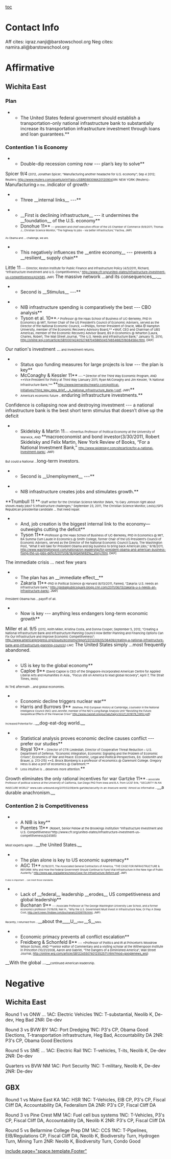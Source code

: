 [[toc]]
=Contact Info= 
Aff cites: iqraz.nanji@barstowschool.org
Neg cites: namira.ali@barstowschool.org
=Affirmative= 
==Wichita East== 
===Plan=== 

**The United States federal government should establish a transportation-only national infrastructure bank to substantially increase its transportation infrastructure investment through loans and loan guarantees.**

===Contention 1 is Economy=== 

**Double-dip recession coming now --- plan’s key to solve**
<span class="StyleStyleBold12pt">Spicer 9/4</span><span style="font-size: 7pt;"> (2012, Jonathan Spicer; “Manufacturing another headache for U.S. economy”; Sep 4 2012; Reuters; [[http://www.reuters.com/assets/print?aid=USBRE8830MA20120904]])IIN</span>
<span style="font-size: 7pt;">NEW YORK (Reuters)-</span><span class="StyleBoldUnderline">Manufacturing</span><span style="font-size: 7pt;"> in the...</span>indicator of growth<span style="font-size: 7pt;">."</span>

**Three __internal links__ ---**

**__First is declining infrastructure__ --- it undermines the __foundation__ of the U.S. economy**
**Donohue 11**<span style="font-size: 6pt;"> --- president and chief executive officer of the US Chamber of Commerce (9/8/2011, Thomas J., Christian Science Monitor, “The highway to jobs - via better infrastructure,” Factiva, JMP)</span>

<span style="font-size: 6pt;">As Obama and ... challenge, we are.</span>

**This negatively influences the __entire economy__ --- prevents a __resilient__ supply chain**
Little 11<span style="font-size: 7pt;"> --- Director, Keston Institute for Public Finance and Infrastructure Policy (4/5/2011, Richard, “Infrastructure Investment and U.S. Competitiveness,” [[http://www.cfr.org/united-states/infrastructure-investment-us-competitiveness/p24585]], JMP)</span>
<span class="StyleBoldUnderline">The massive network ...and its consequences</span>__.__

**Second is __Stimulus__ ---**

**NIB infrastructure spending is comparatively the best --- CBO analysis**
**Tyson et al. 10**<span style="font-size: 7pt;">-* Professor @ the Haas School of Business of UC-Berkeley, PhD in Economics @ MIT, former Chair of the US President’s Council of Economic Advisers, served as the Director of the National Economic Council, **Phillips, former President of Oracle, MBA @ Hampton University, member of the Economic Recovery Advisory Board,** *Wolf, CEO and Chairman of UBS Americas, member of the Economic Recovery Advisor Board, BS in Economics @ Wharton [Laura, Charles, Robert, The Wall Street Journal, “The U.S. Needs and Infrastructure Bank,” January 15, 2010, [[http://online.wsj.com/article/SB10001424052748704586504574654682516084584.html]], DKP]</span>
<span class="StyleBoldUnderline">Our nation's investment ...</span><span style="font-size: 7pt;"> and investment returns.</span>

**Status quo funding measures for large projects is low --- the plan is key**
**McConaghy & Kessler 11**<span style="font-size: 7pt;"> --- * Director of the Third Way Economic Program, AND **Vice President for Policy at Third Way (January 2011, Ryan McConaghy and Jim Kessler, “A National Infrastructure Bank,”** </span>**<span style="font-size: 7pt;">[[http://www.bernardlschwartz.com/political-initiatives/Third_Way_Idea_Brief_-_A_National_Infrastructure_Bank-1.pdf]], JMP)</span>**
**<span style="font-size: 7pt;">America’s economic future ...</span><span class="StyleBoldUnderline">enduring infrastructure investments.</span>**

Confidence is collapsing now and destroying investment --- a national infrastructure bank is the best short term stimulus that doesn’t drive up the deficit
**Skidelsky & Martin 11<span style="font-size: 7pt;">--- *Emeritus Professor of Political Economy at the University of Warwick, AND </span>**macroeconomist and bond investor(3/30/2011, Robert Skidelsky and Felix Martin, New York Review of Books, “For a National Investment Bank,” <span style="font-size: 7pt;">[[http://www.skidelskyr.com/site/article/for-a-national-investment-bank/]], JMP)</span>
<span style="font-size: 7pt;">But could a National ...</span>long-term investors.

**Second is __Unemployment__ ---**

**NIB infrastructure creates jobs and stimulates growth.**
<span class="TitleChar">**<span style="text-decoration: none;">Trumbull 11 </span>**</span><span style="font-size: 7pt; text-decoration: none;">-Staff writer for the Christian Science Monitor (Mark, “Is Gary Johnson right about shovel-ready jobs? 5 infrastructure challenges,” September 23, 2011, The Christian Science Monitor, Lexis)//SPS</span>
<span style="font-size: 7pt;">Republican presidential candidate ... that need repair.</span>

**And, job creation is the biggest internal link to the economy—outweighs cutting the deficit**
**Tyson 11**<span style="font-size: 7pt;">-Professor @ the Haas School of Business of UC-Berkeley, PhD in Economics @ MIT, BA Summa Cum Laude in Economics @ Smith College, former Chair of the US President’s Council of Economic Advisers, served as the Director of the National Economic Council [Laura, The Washington Post, “What it will take for President Obama and big business to bring back American jobs,” 9/18/2011, [[http://www.washingtonpost.com/national/on-leadership/for-president-obama-and-american-business-fixing-the-us-jobs-deficit/2011/08/18/gIQAhW8ZNJ_story.html]], DKP]</span>
The immediate crisis ... next few years

**The plan has an __immediate effect__**
**Zakaria 11**<span style="font-size: 7pt;">-PhD in Political Science @ Harvard (6/13/2011, Fareed, “Zakaria: U.S. needs an infrastructure bank,” [[http://globalpublicsquare.blogs.cnn.com/2011/06/13/zakaria-u-s-needs-an-infrastructure-bank/]], JMP)</span>
<span style="font-size: 7pt;">President Obama has ...payoff of all.</span>

**Now is key --- anything less endangers long-term economic growth**
<span class="StyleStyleBold12pt">Miller et al. 9/5 </span><span style="font-size: 7pt;">(2012, Keith Miller, Kristina Costa, and Donna Cooper; September 5, 2012; “Creating a National Infrastructure Bank and Infrastructure Planning Council How Better Planning and Financing Options Can Fix Our Infrastructure and Improve Economic Competitiveness”; [[http://www.americanprogress.org/issues/economy/report/2012/09/05/36409/creating-a-national-infrastructure-bank-and-infrastructure-planning-council/]]) LMC</span>
<span class="StyleBoldUnderline">The </span>U<span class="StyleBoldUnderline">nited </span>S<span class="StyleBoldUnderline">tates simply ...most frequently </span>abandoned<span class="StyleBoldUnderline">.</span>

**US is key to the global economy**
**Caploe 9**<span style="font-size: 7pt;"> (David Caploe is CEO of the Singapore-incorporated American Centre for Applied Liberal Arts and Humanities in Asia., “Focus still on America to lead global recovery”, April 7, The Strait Times, lexis)</span>
<span style="font-size: 7pt;">IN THE aftermath ...and global economies.</span>

**Economic decline triggers nuclear war**
**Harris and Burrows 9** <span style="font-size: 6pt;">(Mathew, PhD European History at Cambridge, counselor in the National Intelligence Council (NIC) and Jennifer, member of the NIC’s Long Range Analysis Unit “Revisiting the Future: Geopolitical Effects of the Financial Crisis” [[http://www.ciaonet.org/journals/twq/v32i2/f_0016178_13952.pdf]]</span><span style="color: black; font-size: 6pt;">)</span>
<span style="font-size: 6pt;">Increased Potential for ...</span>__dog-eat-dog world.__

**Statistical analysis proves economic decline causes conflict --- prefer our studies**
**Royal 10**<span style="font-size: 7pt;"> – Director of CTR (Jedediah, Director of Cooperative Threat Reduction – U.S. Department of Defense, “Economic Integration, Economic Signaling and the Problem of Economic Crises”, Economics of War and Peace: Economic, Legal and Political Perspectives, Ed. Goldsmith and Brauer, p. 213-215) **S. Brock Blomberg is a professor of economics @ Claremont College. Gregory Hess is also a prof of economics @ Claremont.**</span>
**<span style="font-size: 7pt;">Less intuitive is ...deserves more attention.</span>**

Growth eliminates the only rational incentives for war
<span style="color: #222222;">Gartzke 11</span>**<span style="color: #222222; font-size: 6pt;"> – associate Professor of political science at the University of California, San Diego PhD from Iowa and B.A. from UCSF Erik, "SECURITY IN AN INSECURE WORLD" </span><span style="font-size: 6pt;">www.cato-unbound.org/2011/02/09/erik-gartzke/security-in-an-insecure-world/</span>
<span style="color: #222222; font-size: 6pt;">Almost as informative ...</span>__a durable anachronism.__

===Contention 2 is Competitiveness=== 

**A NIB is key**
**Puentes 11** <span style="font-size: 7pt;">(Robert, Senior Fellow at the Brookings institution “Infrastructure Investment and U.S. Competitiveness”http://www.cfr.org/united-states/infrastructure-investment-us-competitiveness/p24585)</span>
<span style="font-size: 7pt;">Most experts agree ...</span>__the United States.__

**The plan alone is key to US economic supremacy**
**AGC 11**<span style="font-size: 6pt;"> (5/19/2011, The Associated General Contractors of America, “THE CASE FOR INFRASTRUCTURE & REFORM: Why and How the Federal Government Should Continue to Fund Vital Infrastructure in the New Age of Public Austerity,” [[http://www.agc.org/galleries/news/Case-for-Infrastructure-Reform.pdf]], JMP)</span>
<span style="font-size: 5pt;">It also is important ... can meet those standards.</span>

**Lack of __federal__ leadership __erodes__ US competitiveness and global leadership**
**Buchanan 9**<span style="font-size: 6pt;"> --- Associate Professor at The George Washington University Law School, and a former economics professor (11/19/09, Neil H., “Why the U.S. Government Must Invest in Infrastructure Now, Or Pay A Steep Cost, [[http://writ.news.findlaw.com/buchanan/20091119.html]], JMP)</span>
<span style="font-size: 6pt;">Recently, I returned from ...</span>__about the____U__<span style="font-size: 6pt;">nited </span>__S__<span style="font-size: 6pt;">tates.</span>

**Economic primacy prevents all conflict escalation**
**Freidberg & Schonfeld 8**<span style="font-size: 7pt;"> --- *Professor of Politics and IR at Princeton’s Woodrow Wilson School, AND **senior editor of Commentary and a visiting scholar at the Witherspoon Institute in Princeton (10/21/2008, Aaron and Gabriel, “The Dangers of a Diminished America”, Wall Street Journal, http://online.wsj.com/article/SB122455074012352571.html?mod=googlenews_wsj)</span>
__With the global ...__<span style="font-size: 7pt;">continued American leadership.</span>


=Negative= 
==Wichita East== 
Round 1 vs ONW ...
1AC: Electric Vehicles
1NC: T-substantial, Neolib K, De-dev, Heg Bad
2NR: De-dev

Round 3 vs BVW BY
1AC: Port Dredging
1NC: P3's CP, Obama Good Elections, T-transportation infrastructure, Heg Bad, Accountability DA
2NR: P3's CP, Obama Good Elections

Round 5 vs SME ...
1AC: Electric Rail
1NC: T-vehicles, T-its, Neolib K, De-dev
2NR: De-dev

Quarters vs BVW NM
1AC: Port Security
1NC: T-military, Neolib K, De-dev
2NR: De-dev
==GBX== 
Round 1 vs Maine East KA
1AC: HSR
1NC: T-Vehicles, EIB CP, P3's CP, Fiscal Cliff DA, Accountability DA, Federalism DA
2NR: P3's CP, Fiscal Cliff DA

Round 3 vs Pine Crest MM
1AC: Fuel cell bus systems
1NC: T-Vehicles, P3's CP, Fiscal Cliff DA, Accountability DA, Neolib K
2NR: P3's CP, Fiscal Cliff DA

Round 5 vs Bellarmine College Prep DM
1AC: CCS
1NC: T-Pipelines, EIB/Regulations CP, Fiscal Cliff DA, Neolib K, Biodiversity Turn, Hydrogen Turn, Mining Turn
2NR: Neolib K, Biodiversity Turn, Condo Good

[[include page="space.template.Footer"]]